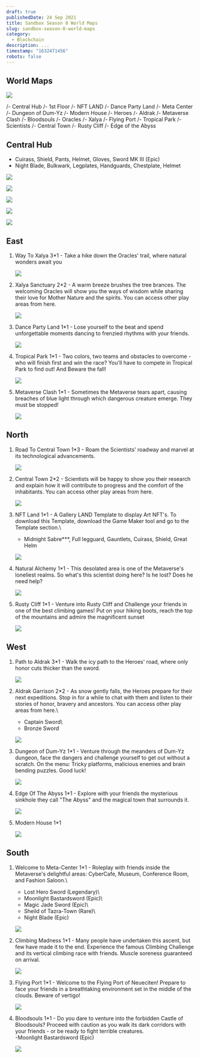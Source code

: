 ```yaml
---
draft: true
publishedDate: 24 Sep 2021
title: Sandbox Season 0 World Maps
slug: sandbox-season-0-world-maps
category:
  - Blockchain
description: ...
timestamp: "1632471456"
robots: false
---
```

## World Maps

![](https://res.cloudinary.com/beforeifly/image/upload/v1632471632/anaecha.com/posts/sandbox-ss0-world-maps-opt_y0ydlu.jpg)

/- Central Hub
   /- 1st Floor
     /- NFT LAND
     /- Dance Party Land
     /- Meta Center
     /- Dungeon of Dum-Yz
     /- Modern House
   /- Heroes
     /- Aldrak
     /- Metaverse Clash
     /- Bloodsouls
   /- Oracles
     /- Xalya
     /- Flying Port
     /- Tropical Park
   /- Scientists
     /- Central Town
     /- Rusty Cliff
     /- Edge of the Abyss

## Central Hub

- Cuirass, Shield, Pants, Helmet, Gloves, Sword MK III (Epic)
- Night Blade, Bulkwark, Legplates, Handguards, Chestplate, Helmet

![](https://res.cloudinary.com/beforeifly/image/upload/v1632498792/anaecha.com/posts/centralhub1_cayeoh.jpg)

![](https://res.cloudinary.com/beforeifly/image/upload/v1632498877/anaecha.com/posts/centralhub2_evriqu.jpg)

![](https://res.cloudinary.com/beforeifly/image/upload/v1632498920/anaecha.com/posts/heroes_vnfugj.jpg)

![](https://res.cloudinary.com/beforeifly/image/upload/v1632499018/anaecha.com/posts/oracles_v4cnns.png)

![](https://res.cloudinary.com/beforeifly/image/upload/v1632499049/anaecha.com/posts/scientists_ecavxj.png)

## East

1. Way To Xalya 3*1 - Take a hike down the Oracles' trail, where natural wonders await you

   ![](https://res.cloudinary.com/beforeifly/image/upload/v1632472072/anaecha.com/posts/e1_ye6vs0.png)
2. Xalya Sanctuary 2*2 - A warm breeze brushes the tree brances. The welcoming Oracles will show you the ways of wisdom while sharing their love for Mother Nature and the spirits. You can access other play areas from here.

   ![](https://res.cloudinary.com/beforeifly/image/upload/v1632472292/anaecha.com/posts/e2_lrsssi.png)
3. Dance Party Land 1*1 - Lose yourself to the beat and spend unforgettable moments dancing to frenzied rhythms with your friends.

   ![](https://res.cloudinary.com/beforeifly/image/upload/v1632472501/anaecha.com/posts/e3_m779pn.png)
4. Tropical Park 1*1 - Two colors, two teams and obstacles to overcome - who will finish first and win the race? You'll have to compete in Tropical Park to find out! And Beware the fall!

   ![](https://res.cloudinary.com/beforeifly/image/upload/v1632472732/anaecha.com/posts/e4_mydxet.png)
5. Metaverse Clash 1*1 - Sometimes the Metaverse tears apart, causing breaches of blue light through which dangerous creature emerge. They must be stopped!

   ![](https://res.cloudinary.com/beforeifly/image/upload/v1632472837/anaecha.com/posts/e5_p7p1cz.png)

## North

1. Road To Central Town 1*3 - Roam the Scientists' roadway and marvel at its technological advancements.

   ![](https://res.cloudinary.com/beforeifly/image/upload/v1632472966/anaecha.com/posts/n1_ff0kkz.png)
2. Central Town 2*2 - Scientists will be happy to show you their research and explain how it will contribute to progress and the comfort of the inhabitants. You can access other play areas from here.

   ![](https://res.cloudinary.com/beforeifly/image/upload/v1632473068/anaecha.com/posts/n2_brmssv.png)
3. NFT Land 1*1 - A Gallery LAND Template to display Art NFT's. To download this Template, download the Game Maker tool and go to the Template section.\

   * Midnight Sabre\*\**, Full legguard, Gauntlets, Cuirass, Shield, Great Helm

   ![](https://res.cloudinary.com/beforeifly/image/upload/v1632473312/anaecha.com/posts/n3_vag24f.png)
4. Natural Alchemy 1*1 - This desolated area is one of the Metaverse's loneliest realms. So what's this scientist doing here? Is he lost? Does he need help?

   ![](https://res.cloudinary.com/beforeifly/image/upload/v1632473426/anaecha.com/posts/n4_jo0j5x.png)
5. Rusty Cliff 1*1 - Venture into Rusty Cliff and Challenge your friends in one of the best climbing games! Put on your hiking boots, reach the top of the mountains and admire the magnificent sunset

   ![](https://res.cloudinary.com/beforeifly/image/upload/v1632473501/anaecha.com/posts/n5_txkbuk.png)

## West 

1. Path to Aldrak 3*1 - Walk the icy path to the Heroes' road, where only honor cuts thicker than the sword.

   ![](https://res.cloudinary.com/beforeifly/image/upload/v1632473588/anaecha.com/posts/w1_aemac4.png)
2. Aldrak Garrison 2*2 - As snow gently falls, the Heroes prepare for their next expeditions. Stop in for a while to chat with them and listen to their stories of honor, bravery and ancestors. You can access other play areas from here.\

   * Captain Sword\
   * Bronze Sword

   ![](https://res.cloudinary.com/beforeifly/image/upload/v1632473746/anaecha.com/posts/w2_xbuynx.png)
3. Dungeon of Dum-Yz 1*1 - Venture through the meanders of Dum-Yz dungeon, face the dangers and challenge yourself to get out without a scratch. On the menu: Tricky platforms, malicious enemies and brain bending puzzles. Good luck!

   ![](https://res.cloudinary.com/beforeifly/image/upload/v1632473853/anaecha.com/posts/w3_gzz6er.png)
4. Edge Of The Abyss 1*1 - Explore with your friends the mysterious sinkhole they call "The Abyss" and the magical town that surrounds it.

   ![](https://res.cloudinary.com/beforeifly/image/upload/v1632473923/anaecha.com/posts/w4_n69ueo.png)
5. Modern House 1*1

   ![](https://res.cloudinary.com/beforeifly/image/upload/v1632474018/anaecha.com/posts/w5_tnft6j.png)

## South

1. Welcome to Meta-Center 1*1 - Roleplay with friends inside the Metaverse's delightful areas: CyberCafe, Museum, Conference Room, and Fashion Saloon.\

   * Lost Hero Sword (Legendary)\
   * Moonlight Bastardsword (Epic)\
   * Magic Jade Sword (Epic)\
   * Sheild of Tazra-Town (Rare)\
   * Night Blade (Epic)

   ![](https://res.cloudinary.com/beforeifly/image/upload/v1632474337/anaecha.com/posts/s1_ujypp3.png)
2. Climbing Madness 1*1 - Many people have undertaken this ascent, but few have made it to the end. Experience the famous Climbing Challenge and its vertical climbing race with friends. Muscle soreness guaranteed on arrival.

   ![](https://res.cloudinary.com/beforeifly/image/upload/v1632474447/anaecha.com/posts/s2_goh0uw.png)
3. Flying Port 1*1 - Welcome to the Flying Port of Neueciten! Prepare to face your friends in a breathtaking environment set in the middle of the clouds. Beware of vertigo!

   ![](https://res.cloudinary.com/beforeifly/image/upload/v1632474524/anaecha.com/posts/s3_qpifh2.png)
4. Bloodsouls 1*1 - Do you dare to venture into the forbidden Castle of Bloodsouls? Proceed with caution as you walk its dark corridors with your friends - or be ready to fight terrible creatures.\
   -Moonlight Bastardsword (Epic)

   ![](https://res.cloudinary.com/beforeifly/image/upload/v1632474642/anaecha.com/posts/s4_nq8rzz.png)